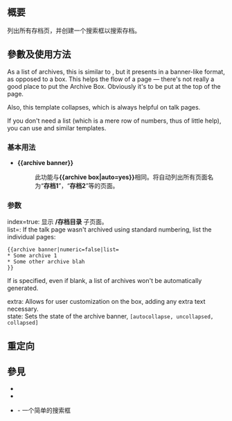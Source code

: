 {{NoteTA|G1=MediaWiki}}{{Documentation subpage}}<!-- 在本行下編輯模板說明 -->

== 概要 ==
列出所有存档页，并创建一个搜索框以搜索存档。

== 參數及使用方法 ==
As a list of archives, this is similar to {{tl|archive box}}, but it presents in a banner-like format, as opposed to a box. This helps the flow of a page &mdash; there's not really a good place to put the Archive Box. Obviously it's to be put at the top of the page.

Also, this template collapses, which is always helpful on talk pages.

If you don't need a list (which is a mere row of numbers, thus of little help), you can use {{tl|search box}} and similar templates.

=== 基本用法 ===
* '''<nowiki>{{archive banner}}</nowiki>'''
*: 此功能与'''<nowiki>{{archive box|auto=yes}}</nowiki>'''相同。将自动列出所有页面名为“'''存档1'''”，“'''存档2'''”等的页面。 

=== 参数 ===
; index=true: 显示 '''/存档目录''' 子页面。
;  list=: If the talk page wasn't archived using standard numbering, list the individual pages:

<pre>
{{archive banner|numeric=false|list=
* Some archive 1
* Some other archive blah
}}
</pre>

If {{para|list}} is specified, even if blank, a list of archives won't be automatically generated.

; extra: Allows for user customization on the box, adding any extra text necessary.
; state: Sets the state of the archive banner, <code>[autocollapse, uncollapsed, collapsed]</code>

== 重定向 ==

== 參見 ==
* {{tl|Archive box}}
* {{tl|Archive box collapsible}}
* {{tl|Search box}} - 一个简单的搜索框

{{warchivenav|state=uncollapse}}

<includeonly>{{Sandbox other||<!-- 本行下加入模板的分類 -->
[[Category:存档模板]]
[[Category:搜尋模板]]
}}</includeonly>